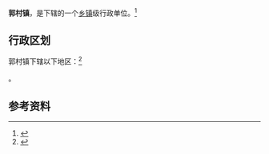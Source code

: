 {{中国乡级行政区|14/04/30/101/000}}

'''郭村镇'''，是{{PRC admin/fullname|14/04/30/101/000|3}}下辖的一个[[乡镇|乡镇]]级行政单位。<ref>{{PRC admin/ref sgc|{{PRC admin/parent|14/04/30/101/000}}}}</ref>

== 行政区划 ==

郭村镇下辖以下地区：<ref>{{PRC admin/ref sgc|14/04/30/101/000}}</ref>

{{PRC admin/children|14/04/30/101/000}}。

== 参考资料 ==

{{reflist}}

{{行政区划小作品}}
{{PRC admin/navcat|14/04/30/101/000}}
